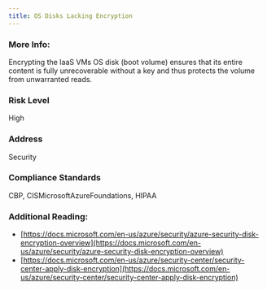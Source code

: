 ```yaml
---
title: OS Disks Lacking Encryption
---
```


### More Info:

Encrypting the IaaS VMs OS disk (boot volume) ensures that its entire content is fully unrecoverable without a key and thus protects the volume from unwarranted reads.

### Risk Level

High

### Address

Security

### Compliance Standards

CBP, CISMicrosoftAzureFoundations, HIPAA

### Additional Reading:

- [https://docs.microsoft.com/en-us/azure/security/azure-security-disk-encryption-overview](https://docs.microsoft.com/en-us/azure/security/azure-security-disk-encryption-overview)
- [https://docs.microsoft.com/en-us/azure/security-center/security-center-apply-disk-encryption](https://docs.microsoft.com/en-us/azure/security-center/security-center-apply-disk-encryption)
